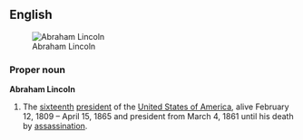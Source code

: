 {{rfd}}

{{wikipedia}}
==English==

[[Image:Abraham Lincoln head on shoulders photo portrait.jpg|thumb|right|Abraham Lincoln]]

===Proper noun===
'''Abraham Lincoln'''

# The [[sixteenth]] [[president]] of the [[United States of America]], alive February 12, 1809 – April 15, 1865 and president from March 4, 1861 until his death by [[assassination]].